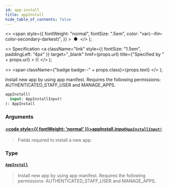 ```yaml
---
id: app-install
title: appInstall
hide_table_of_contents: false
---
```


  <>
    <span
      style={{
        fontWeight: "normal",
        fontSize: ".5em",
        color: "var(--ifm-color-secondary-darkest)",
      }}
    >
      &nbsp;●&nbsp;
    </span>
  </>
);

  <>
    Specification
    <a
      className="link"
      style={{ fontSize: "1.5em", paddingLeft: "4px" }}
      target="\_blank"
      href={props.url}
      title={"Specified by " + props.url}
    >
      ⎘
    </a>
  </>
);

  <>
    <span className={"badge badge--" + props.class}>{props.text}</span>
  </>
);

Install new app by using app manifest. Requires the following permissions: AUTHENTICATED_STAFF_USER and MANAGE_APPS.

```graphql
appInstall(
  input: AppInstallInput!
): AppInstall
```

### Arguments

#### [<code style={{ fontWeight: 'normal' }}>appInstall.<b>input</b></code>](#)<Bullet />[`AppInstallInput!`](../../../api-reference/apps/inputs/app-install-input) <Badge class="secondary" text="non-null"/> <Badge class="secondary" text="input"/>

> Fields required to install a new app.

### Type

#### [`AppInstall`](../../../api-reference/apps/objects/app-install) <Badge class="secondary" text="object"/>

> Install new app by using app manifest. Requires the following permissions: AUTHENTICATED_STAFF_USER and MANAGE_APPS.

